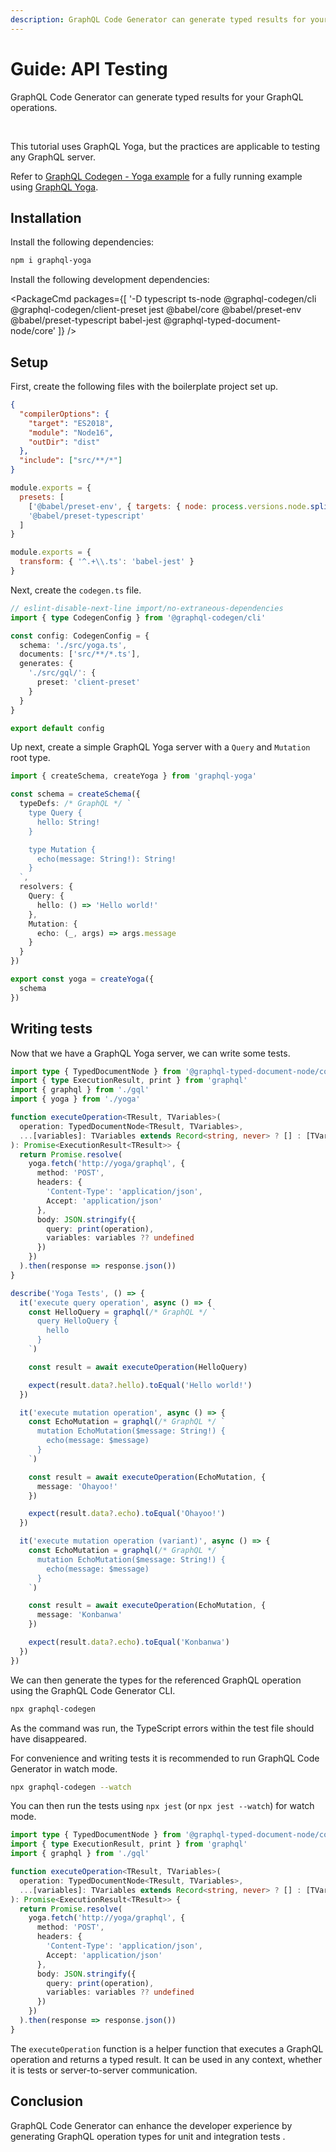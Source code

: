 ```yaml
---
description: GraphQL Code Generator can generate typed results for your GraphQL operations. This tutorial uses GraphQL Yoga, but the practices are applicable to testing any GraphQL server.
---
```



# Guide: API Testing

GraphQL Code Generator can generate typed results for your GraphQL operations.

<br />

This tutorial uses GraphQL Yoga, but the practices are applicable to testing any GraphQL server.

<Callout type="info">

Refer to [GraphQL Codegen - Yoga example](https://github.com/dotansimha/graphql-code-generator/tree/master/examples/yoga-tests) for a fully running example using [GraphQL Yoga](https://the-guild.dev/graphql/yoga-server).

</Callout>

## Installation

Install the following dependencies:

```sh npm2yarn
npm i graphql-yoga
```

Install the following development dependencies:

<PackageCmd
  packages={[
    '-D typescript ts-node @graphql-codegen/cli @graphql-codegen/client-preset jest @babel/core @babel/preset-env @babel/preset-typescript babel-jest @graphql-typed-document-node/core'
  ]}
/>

## Setup

First, create the following files with the boilerplate project set up.

```json filename="./tsconfig.json"
{
  "compilerOptions": {
    "target": "ES2018",
    "module": "Node16",
    "outDir": "dist"
  },
  "include": ["src/**/*"]
}
```

```js filename="./babel.config.js"
module.exports = {
  presets: [
    ['@babel/preset-env', { targets: { node: process.versions.node.split('.')[0] } }],
    '@babel/preset-typescript'
  ]
}
```

```js filename="./jest.config.js"
module.exports = {
  transform: { '^.+\\.ts': 'babel-jest' }
}
```

Next, create the `codegen.ts` file.

```ts filename="./codegen.ts"
// eslint-disable-next-line import/no-extraneous-dependencies
import { type CodegenConfig } from '@graphql-codegen/cli'

const config: CodegenConfig = {
  schema: './src/yoga.ts',
  documents: ['src/**/*.ts'],
  generates: {
    './src/gql/': {
      preset: 'client-preset'
    }
  }
}

export default config
```

Up next, create a simple GraphQL Yoga server with a `Query` and `Mutation` root type.

```ts filename="./src/yoga.ts"
import { createSchema, createYoga } from 'graphql-yoga'

const schema = createSchema({
  typeDefs: /* GraphQL */ `
    type Query {
      hello: String!
    }

    type Mutation {
      echo(message: String!): String!
    }
  `,
  resolvers: {
    Query: {
      hello: () => 'Hello world!'
    },
    Mutation: {
      echo: (_, args) => args.message
    }
  }
})

export const yoga = createYoga({
  schema
})
```

## Writing tests

Now that we have a GraphQL Yoga server, we can write some tests.

```ts filename="./src/yoga.spec.ts"
import type { TypedDocumentNode } from '@graphql-typed-document-node/core'
import { type ExecutionResult, print } from 'graphql'
import { graphql } from './gql'
import { yoga } from './yoga'

function executeOperation<TResult, TVariables>(
  operation: TypedDocumentNode<TResult, TVariables>,
  ...[variables]: TVariables extends Record<string, never> ? [] : [TVariables]
): Promise<ExecutionResult<TResult>> {
  return Promise.resolve(
    yoga.fetch('http://yoga/graphql', {
      method: 'POST',
      headers: {
        'Content-Type': 'application/json',
        Accept: 'application/json'
      },
      body: JSON.stringify({
        query: print(operation),
        variables: variables ?? undefined
      })
    })
  ).then(response => response.json())
}

describe('Yoga Tests', () => {
  it('execute query operation', async () => {
    const HelloQuery = graphql(/* GraphQL */ `
      query HelloQuery {
        hello
      }
    `)

    const result = await executeOperation(HelloQuery)

    expect(result.data?.hello).toEqual('Hello world!')
  })

  it('execute mutation operation', async () => {
    const EchoMutation = graphql(/* GraphQL */ `
      mutation EchoMutation($message: String!) {
        echo(message: $message)
      }
    `)

    const result = await executeOperation(EchoMutation, {
      message: 'Ohayoo!'
    })

    expect(result.data?.echo).toEqual('Ohayoo!')
  })

  it('execute mutation operation (variant)', async () => {
    const EchoMutation = graphql(/* GraphQL */ `
      mutation EchoMutation($message: String!) {
        echo(message: $message)
      }
    `)

    const result = await executeOperation(EchoMutation, {
      message: 'Konbanwa'
    })

    expect(result.data?.echo).toEqual('Konbanwa')
  })
})
```

We can then generate the types for the referenced GraphQL operation using the GraphQL Code Generator CLI.

```bash
npx graphql-codegen
```

As the command was run, the TypeScript errors within the test file should have disappeared.

For convenience and writing tests it is recommended to run GraphQL Code Generator in watch mode.

```bash
npx graphql-codegen --watch
```

You can then run the tests using `npx jest` (or `npx jest --watch`) for watch mode.

```ts filename="Typed Execution Result helper function"
import type { TypedDocumentNode } from '@graphql-typed-document-node/core'
import { type ExecutionResult, print } from 'graphql'
import { graphql } from './gql'

function executeOperation<TResult, TVariables>(
  operation: TypedDocumentNode<TResult, TVariables>,
  ...[variables]: TVariables extends Record<string, never> ? [] : [TVariables]
): Promise<ExecutionResult<TResult>> {
  return Promise.resolve(
    yoga.fetch('http://yoga/graphql', {
      method: 'POST',
      headers: {
        'Content-Type': 'application/json',
        Accept: 'application/json'
      },
      body: JSON.stringify({
        query: print(operation),
        variables: variables ?? undefined
      })
    })
  ).then(response => response.json())
}
```

The `executeOperation` function is a helper function that executes a GraphQL operation and returns a typed result.
It can be used in any context, whether it is tests or server-to-server communication.

## Conclusion

GraphQL Code Generator can enhance the developer experience by generating GraphQL operation types for unit and integration tests .
